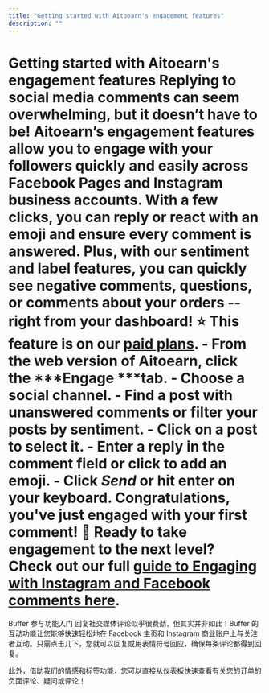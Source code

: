 ```yaml
---
title: "Getting started with Aitoearn's engagement features"
description: ""
---
```


# Getting started with Aitoearn's engagement features Replying to social media comments can seem overwhelming, but it doesn’t have to be! Aitoearn’s engagement features allow you to engage with your followers quickly and easily across Facebook Pages and Instagram business accounts. With a few clicks, you can reply or react with an emoji and ensure every comment is answered. Plus, with our sentiment and label features, you can quickly see negative comments, questions, or comments about your orders -- right from your dashboard! ⭐️ This feature is on our [paid plans](https://aitoearn.com/pricing). - From the web version of Aitoearn, click the ***Engage ***tab. - Choose a social channel. - Find a post with unanswered comments or filter your posts by sentiment. - Click on a post to select it. - Enter a reply in the comment field or click to add an emoji. - Click ***Send*** or hit enter on your keyboard. Congratulations, you've just engaged with your first comment! 🎉 **Ready to take engagement to the next level?** Check out our full [guide to Engaging with Instagram and Facebook comments here](https://aitoearn.helpscoutdocs.com/article/592-engaging-with-facebook-and-instagram-comments).

Buffer 参与功能入门
回复社交媒体评论似乎很费劲，但其实并非如此！Buffer 的互动功能让您能够快速轻松地在 Facebook 主页和 Instagram 商业账户上与关注者互动。只需点击几下，您就可以回复或用表情符号回应，确保每条评论都得到回复。

此外，借助我们的情感和标签功能，您可以直接从仪表板快速查看有关您的订单的负面评论、疑问或评论！